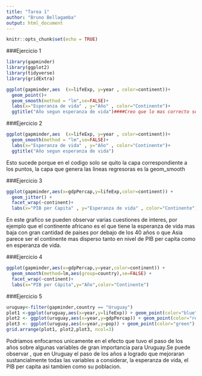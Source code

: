 ```yaml
---
title: "Tarea 1"
author: "Bruno Bellagamba"
output: html_document
---
```


```r
knitr::opts_chunk$set(echo = TRUE)
```
###Ejercicio 1
```r
library(gapminder)
library(ggplot2)
library(tidyverse)
library(gridExtra)

ggplot(gapminder,aes  (x=lifeExp, y=year , color=continent))+
  geom_point()+
  geom_smooth(method = "lm",se=FALSE)+
  labs(x="Esperanza de vida" , y="Año" , color="Continente")+
  ggtitle("Año segun esperanza de vida")####Creo que lo mas correcto seria cambiar los ejes, puesto que seria mas logico querer explicar la esperanza de vida segun el año
```

###Ejercicio 2
```r
ggplot(gapminder,aes  (x=lifeExp, y=year , color=continent))+
  geom_smooth(method = "lm",se=FALSE)+
  labs(x="Esperanza de vida" , y="Año" , color="Continente")+
  ggtitle("Año segun esperanza de vida")
```
Esto sucede porque en el codigo solo se quito la capa correspondiente a los puntos, la capa que genera las lineas regresoras es la geom_smooth

###Ejercicio 3

```r
ggplot(gapminder,aes(x=gdpPercap,y=lifeExp,color=continent)) + 
  geom_jitter() + 
  facet_wrap(~continent)+
  labs(x="PIB per Capita" , y="Esperanza de vida" , color="Continente")
```
En este grafico se pueden observar varias cuestiones de interes, por ejemplo que el continente africano es el que tiene la esperanza de vida mas baja con gran cantidad de paises por debajo de los 40 años o que Asia parece ser el continente mas disperso tanto en nivel de PIB per capita como en esperanza de vida.

###Ejercicio 4
```r
ggplot(gapminder,aes(x=gdpPercap,y=year,color=continent)) +
  geom_smooth(method=lm,aes(group=country),se=FALSE) +
  facet_wrap(~continent)+
  labs(x="PIB per Cápita",y="Año",color="Continente")
```

###Ejercicio 5
```r
uruguay<-filter(gapminder,country == "Uruguay")
plot1 <-ggplot(uruguay,aes(x=year,y=lifeExp)) + geom_point(color="blue") +labs(x="Año" , y="Esperanza de vida" )
plot2 <- ggplot(uruguay,aes(x=year,y=gdpPercap)) + geom_point(color="red")+labs(x="Año" , y="PIB per Capita")
plot3 <- ggplot(uruguay,aes(x=year,y=pop)) + geom_point(color="green") +labs(x="Año" , y="Población" )
grid.arrange(plot1, plot2,plot3, ncol=3)
```

Podriamos enfocarnos unicamente en el efecto que tuvo el paso de los años sobre algunas variables de gran importancia para Uruguay.Se puede observar , que en Uruguay el paso de los años a logrado que mejoraran sustancialmente todas las variables a considerar, la esperanza de vida, el PIB per capita asi tambien como su poblacion.
